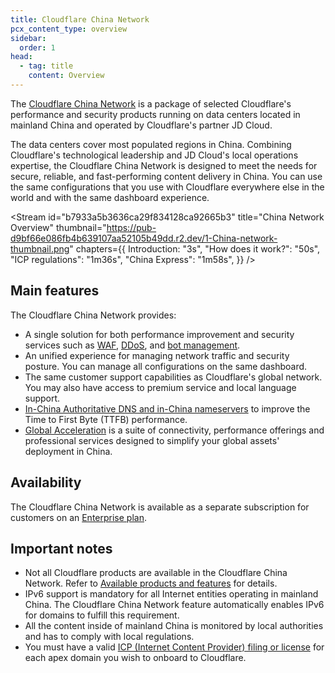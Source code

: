 ```yaml
---
title: Cloudflare China Network
pcx_content_type: overview
sidebar:
  order: 1
head:
  - tag: title
    content: Overview
---
```



The [Cloudflare China Network](https://www.cloudflare.com/china-network/) is a package of selected Cloudflare's performance and security products running on data centers located in mainland China and operated by Cloudflare's partner JD Cloud.

The data centers cover most populated regions in China. Combining Cloudflare's technological leadership and JD Cloud's local operations expertise, the Cloudflare China Network is designed to meet the needs for secure, reliable, and fast-performing content delivery in China. You can use the same configurations that you use with Cloudflare everywhere else in the world and with the same dashboard experience.

<Stream
	id="b7933a5b3636ca29f834128ca92665b3"
	title="China Network Overview"
	thumbnail="https://pub-d9bf66e086fb4b639107aa52105b49dd.r2.dev/1-China-network-thumbnail.png"
	chapters={{
		Introduction: "3s",
		"How does it work?": "50s",
		"ICP regulations": "1m36s",
		"China Express": "1m58s",
	}}
/>

## Main features

The Cloudflare China Network provides:

- A single solution for both performance improvement and security services such as [WAF](/waf/), [DDoS](/ddos-protection/), and [bot management](/bots/).
- An unified experience for managing network traffic and security posture. You can manage all configurations on the same dashboard.
- The same customer support capabilities as Cloudflare's global network. You may also have access to premium service and local language support.
- [In-China Authoritative DNS and in-China nameservers](/china-network/concepts/china-dns/) to improve the Time to First Byte (TTFB) performance.
- [Global Acceleration](/china-network/concepts/global-acceleration/) is a suite of connectivity, performance offerings and professional services designed to simplify your global assets' deployment in China.

## Availability

The Cloudflare China Network is available as a separate subscription for customers on an [Enterprise plan](https://www.cloudflare.com/plans/enterprise/).

## Important notes

- Not all Cloudflare products are available in the Cloudflare China Network. Refer to [Available products and features](/china-network/reference/available-products/) for details.
- IPv6 support is mandatory for all Internet entities operating in mainland China. The Cloudflare China Network feature automatically enables IPv6 for domains to fulfill this requirement.
- All the content inside of mainland China is monitored by local authorities and has to comply with local regulations.
- You must have a valid [ICP (Internet Content Provider) filing or license](/china-network/concepts/icp/) for each apex domain you wish to onboard to Cloudflare.
